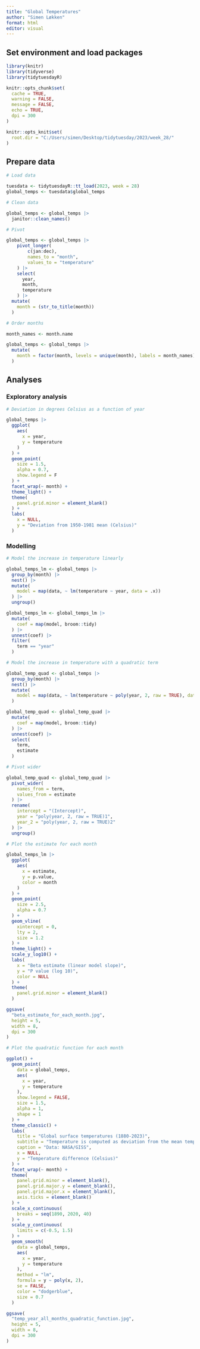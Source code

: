 ```yaml
---
title: "Global Temperatures"
author: "Simen Løkken"
format: html
editor: visual
---
```


## Set environment and load packages

```r

library(knitr)
library(tidyverse)
library(tidytuesdayR)

knitr::opts_chunk$set(
  cache = TRUE,
  warning = FALSE,
  message = FALSE,
  echo = TRUE,
  dpi = 300
)

knitr::opts_knit$set(
  root.dir = "C:/Users/simen/Desktop/tidytuesday/2023/week_28/"
)
```

## Prepare data

```r

# Load data

tuesdata <- tidytuesdayR::tt_load(2023, week = 28)
global_temps <- tuesdata$global_temps

# Clean data

global_temps <- global_temps |> 
  janitor::clean_names()

# Pivot

global_temps <- global_temps |> 
    pivot_longer(
        c(jan:dec),
        names_to = "month",
        values_to = "temperature"
    ) |> 
    select(
      year, 
      month, 
      temperature
    ) |> 
  mutate(
    month = (str_to_title(month))
  )

# Order months

month_names <- month.name

global_temps <- global_temps |> 
  mutate(
    month = factor(month, levels = unique(month), labels = month_names)
  )
```

## Analyses

### Exploratory analysis

```r

# Deviation in degrees Celsius as a function of year

global_temps |> 
  ggplot(
    aes(
      x = year,
      y = temperature
    )
  ) +
  geom_point(
    size = 1.5,
    alpha = 0.7,
    show.legend = F
  ) +
  facet_wrap(~ month) +
  theme_light() +
  theme(
    panel.grid.minor = element_blank()
  ) +
  labs(
    x = NULL,
    y = "Deviation from 1950-1981 mean (Celsius)"
  )
```

### Modelling

```r

# Model the increase in temperature linearly

global_temps_lm <- global_temps |> 
  group_by(month) |> 
  nest() |> 
  mutate(
    model = map(data, ~ lm(temperature ~ year, data = .x))
  ) |> 
  ungroup()

global_temps_lm <- global_temps_lm |> 
  mutate(
    coef = map(model, broom::tidy)
  ) |> 
  unnest(coef) |> 
  filter(
    term == "year"
  )

# Model the increase in temperature with a quadratic term

global_temp_quad <- global_temps |> 
  group_by(month) |> 
  nest() |> 
  mutate(
    model = map(data, ~ lm(temperature ~ poly(year, 2, raw = TRUE), data = .x))
  )

global_temp_quad <- global_temp_quad |>
  mutate(
    coef = map(model, broom::tidy)
  ) |> 
  unnest(coef) |> 
  select(
    term,
    estimate
  )

# Pivot wider

global_temp_quad <- global_temp_quad |> 
  pivot_wider(
    names_from = term,
    values_from = estimate
  ) |> 
  rename(
    intercept = "(Intercept)",
    year = "poly(year, 2, raw = TRUE)1",
    year_2 = "poly(year, 2, raw = TRUE)2"
  ) |> 
  ungroup()
```

```r

# Plot the estimate for each month

global_temps_lm |> 
  ggplot(
    aes(
      x = estimate,
      y = p.value,
      color = month
    )
  ) +
  geom_point(
    size = 2.5,
    alpha = 0.7
  ) +
  geom_vline(
    xintercept = 0,
    lty = 2,
    size = 1.2
  ) +
  theme_light() +
  scale_y_log10() +
  labs(
    x = "Beta estimate (linear model slope)",
    y = "P value (log 10)",
    color = NULL
  ) +
  theme(
    panel.grid.minor = element_blank()
  )

ggsave(
  "beta_estimate_for_each_month.jpg",
  height = 5,
  width = 8,
  dpi = 300
)
```

```r

# Plot the quadratic function for each month

ggplot() +
  geom_point(
    data = global_temps,
    aes(
      x = year,
      y = temperature
    ), 
    show.legend = FALSE,
    size = 1.5,
    alpha = 1,
    shape = 1
  ) +
  theme_classic() +
  labs(
    title = "Global surface temperatures (1880-2023)",
    subtitle = "Temperature is computed as deviation from the mean temperature between 1951-1980",
    caption = "Data: NASA/GISS",
    x = NULL,
    y = "Temperature difference (Celsius)"
  ) +
  facet_wrap(~ month) +
  theme(
    panel.grid.minor = element_blank(),
    panel.grid.major.y = element_blank(),
    panel.grid.major.x = element_blank(),
    axis.ticks = element_blank()
  ) +
  scale_x_continuous(
    breaks = seq(1890, 2020, 40)
  ) +
  scale_y_continuous(
    limits = c(-0.5, 1.5)
  ) +
  geom_smooth(
    data = global_temps,
    aes(
      x = year,
      y = temperature
    ),
    method = "lm",
    formula = y ~ poly(x, 2),
    se = FALSE,
    color = "dodgerblue",
    size = 0.7
  )

ggsave(
  "temp_year_all_months_quadratic_function.jpg",
  height = 5,
  width = 8,
  dpi = 300
)
```
